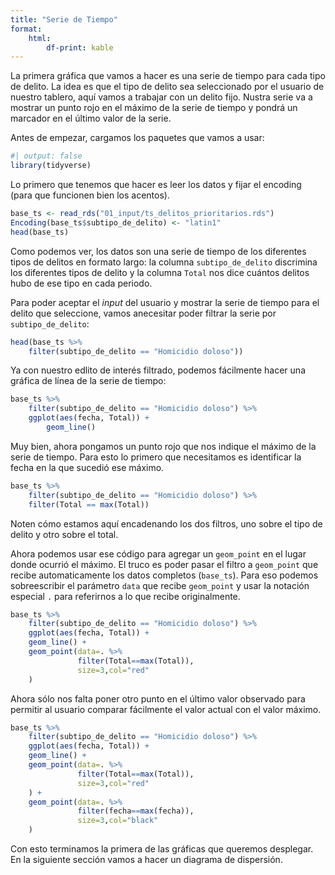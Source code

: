 ```yaml
---
title: "Serie de Tiempo"
format: 
    html:
        df-print: kable
---
```


La primera gráfica que vamos a hacer es una serie de tiempo para cada tipo de delito. La idea es que el tipo de delito sea seleccionado por el usuario de nuestro tablero, aquí vamos a trabajar con un delito fijo. Nustra serie va a mostrar un punto rojo en el máximo de la serie de tiempo y pondrá un marcador en el último valor de la serie.

Antes de empezar, cargamos los paquetes que vamos a usar:

```r
#| output: false
library(tidyverse)
```


Lo primero que tenemos que hacer es leer los datos y fijar el encoding (para que funcionen bien los acentos).

```r
base_ts <- read_rds("01_input/ts_delitos_prioritarios.rds")
Encoding(base_ts$subtipo_de_delito) <- "latin1"
head(base_ts)
```

Como podemos ver, los datos son una serie de tiempo de los diferentes tipos de delitos en formato largo: la columna `subtipo_de_delito` discrimina los diferentes tipos de delito y la columna `Total` nos dice cuántos delitos hubo de ese tipo en cada periodo.

Para poder aceptar el _input_ del usuario y mostrar la serie de tiempo para el delito que seleccione, vamos anecesitar poder filtrar la serie por `subtipo_de_delito`:


```r
head(base_ts %>% 
    filter(subtipo_de_delito == "Homicidio doloso"))
```

Ya con nuestro edlito de interés filtrado, podemos fácilmente hacer una gráfica de línea de la serie de tiempo:

```r
base_ts %>%
    filter(subtipo_de_delito == "Homicidio doloso") %>%
    ggplot(aes(fecha, Total)) +
        geom_line()
```

Muy bien, ahora pongamos un punto rojo que nos indique el máximo de la serie de tiempo. Para esto lo primero que necesitamos es identificar la fecha en la que sucedió ese máximo.

```r
base_ts %>% 
    filter(subtipo_de_delito == "Homicidio doloso") %>%
    filter(Total == max(Total))
```

:::{.callout-note}
Noten cómo estamos aquí encadenando los dos filtros, uno sobre el tipo de delito y otro sobre el total.

:::

Ahora podemos usar ese código para agregar un `geom_point` en el lugar donde ocurrió el máximo. El truco es poder pasar el filtro a `geom_point` que recibe automaticamente los datos completos (`base_ts`). Para eso podemos sobreescribir el parámetro `data` que recibe `geom_point` y usar la notación especial `.` para referirnos a lo que recibe originalmente.


```r
base_ts %>%
    filter(subtipo_de_delito == "Homicidio doloso") %>%
    ggplot(aes(fecha, Total)) +
    geom_line() + 
    geom_point(data=. %>% 
               filter(Total==max(Total)),
               size=3,col="red"
    )
```

Ahora sólo nos falta poner otro punto en el último valor observado para permitir al usuario comparar fácilmente el valor actual con el valor máximo.

```r
base_ts %>%
    filter(subtipo_de_delito == "Homicidio doloso") %>%
    ggplot(aes(fecha, Total)) +
    geom_line() + 
    geom_point(data=. %>% 
               filter(Total==max(Total)),
               size=3,col="red"
    ) +
    geom_point(data=. %>% 
               filter(fecha==max(fecha)),
               size=3,col="black"
    )    
```

Con esto terminamos la primera de las gráficas que queremos desplegar. En la siguiente sección vamos a hacer un diagrama de dispersión.